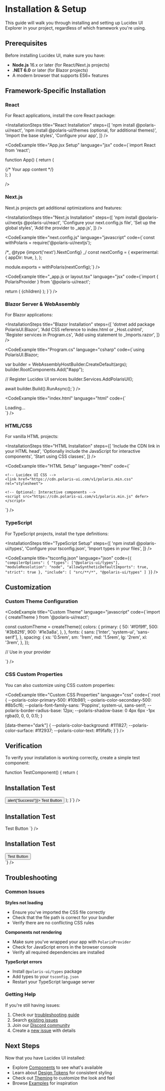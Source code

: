 # Installation & Setup

This guide will walk you through installing and setting up Lucidex UI Explorer in your project, regardless of which framework you're using.

## Prerequisites

Before installing Lucidex UI, make sure you have:

- **Node.js** 16.x or later (for React/Next.js projects)
- **.NET 6.0** or later (for Blazor projects)
- A modern browser that supports ES6+ features

## Framework-Specific Installation

### React

For React applications, install the core React package:

<InstallationSteps
  title="React Installation"
  steps={[
    'npm install @polaris-ui/react',
    'npm install @polaris-ui/themes (optional, for additional themes)',
    'Import the base styles',
    'Configure your app',
  ]}
/>

<CodeExample
  title="App.jsx Setup"
  language="jsx"
  code={`import React from 'react';

function App() {
return (
<PolarisProvider theme="light">
<div className="App">
{/* Your app content */}
</div>
</PolarisProvider>
);
}

/>

### Next.js

Next.js projects get additional optimizations and features:

<InstallationSteps
  title="Next.js Installation"
  steps={[
    'npm install @polaris-ui/nextjs @polaris-ui/react',
    'Configure your next.config.js file',
    'Set up the global styles',
    'Add the provider to _app.js',
  ]}
/>

<CodeExample
  title="next.config.js"
  language="javascript"
  code={`const withPolaris = require('@polaris-ui/nextjs');

/\*_ @type {import('next').NextConfig} _/
const nextConfig = {
experimental: {
appDir: true,
},
};

module.exports = withPolaris(nextConfig);`}
/>

<CodeExample
  title="_app.js or layout.tsx"
  language="jsx"
  code={`import { PolarisProvider } from '@polaris-ui/react';

  return (
    <html lang="en">
      <body>
        <PolarisProvider>
          {children}
        </PolarisProvider>
      </body>
    </html>
  );
}`}
/>

### Blazor Server & WebAssembly

For Blazor applications:

<InstallationSteps
  title="Blazor Installation"
  steps={[
    'dotnet add package PolarisUI.Blazor',
    'Add CSS reference to index.html or _Host.cshtml',
    'Register services in Program.cs',
    'Add using statement to _Imports.razor',
  ]}
/>

<CodeExample
  title="Program.cs"
  language="csharp"
  code={`using PolarisUI.Blazor;

var builder = WebAssemblyHostBuilder.CreateDefault(args);
builder.RootComponents.Add<App>("#app");

// Register Lucidex UI services
builder.Services.AddPolarisUI();

await builder.Build().RunAsync();`}
/>

<CodeExample
  title="index.html"
  language="html"
  code={`<!DOCTYPE html>
<html>
<head>
    <meta charset="utf-8" />
    <title>My Blazor App</title>
    <base href="/" />
    <link href="css/bootstrap/bootstrap.min.css" rel="stylesheet" />
    <link href="_content/PolarisUI.Blazor/polaris.css" rel="stylesheet" />
    <link href="css/app.css" rel="stylesheet" />
</head>
<body>
    <div id="app">Loading...</div>
    <script src="_framework/blazor.webassembly.js"></script>
</body>
</html>`}
/>

### HTML/CSS

For vanilla HTML projects:

<InstallationSteps
  title="HTML Installation"
  steps={[
    'Include the CDN link in your HTML head',
    'Optionally include the JavaScript for interactive components',
    'Start using CSS classes',
  ]}
/>

<CodeExample
  title="HTML Setup"
  language="html"
  code={`<!DOCTYPE html>
<html lang="en">
<head>
    <meta charset="UTF-8">
    <meta name="viewport" content="width=device-width, initial-scale=1.0">
    <title>My App</title>

    <!-- Lucidex UI CSS -->
    <link href="https://cdn.polaris-ui.com/v1/polaris.min.css" rel="stylesheet">

    <!-- Optional: Interactive components -->
    <script src="https://cdn.polaris-ui.com/v1/polaris.min.js" defer></script>

</head>
<body>
    <!-- Your content here -->
</body>
</html>`}
/>

### TypeScript

For TypeScript projects, install the type definitions:

<InstallationSteps
  title="TypeScript Setup"
  steps={[
    'npm install @polaris-ui/types',
    'Configure your tsconfig.json',
    'Import types in your files',
  ]}
/>

<CodeExample
  title="tsconfig.json"
  language="json"
  code={`{
  "compilerOptions": {
    "types": ["@polaris-ui/types"],
    "moduleResolution": "node",
    "allowSyntheticDefaultImports": true,
    "strict": true
  },
  "include": [
    "src/**/*",
    "@polaris-ui/types"
  ]
}`}
/>

## Customization

### Custom Theme Configuration

<CodeExample
  title="Custom Theme"
  language="javascript"
  code={`import { createTheme } from '@polaris-ui/react';

const customTheme = createTheme({
colors: {
primary: {
50: '#f0f9ff',
500: '#3b82f6',
900: '#1e3a8a',
},
},
fonts: {
sans: ['Inter', 'system-ui', 'sans-serif'],
},
spacing: {
xs: '0.5rem',
sm: '1rem',
md: '1.5rem',
lg: '2rem',
xl: '3rem',
},
});

// Use in your provider

<PolarisProvider theme={customTheme}>
  <App />
</PolarisProvider>
`} />

### CSS Custom Properties

You can also customize using CSS custom properties:

<CodeExample
  title="Custom CSS Properties"
  language="css"
  code={`:root {
  --polaris-color-primary-500: #10b981;
  --polaris-color-secondary-500: #8b5cf6;
  --polaris-font-family-sans: 'Poppins', system-ui, sans-serif;
  --polaris-border-radius-base: 12px;
  --polaris-shadow-base: 0 4px 6px -1px rgba(0, 0, 0, 0.1);
}

[data-theme="dark"] {
--polaris-color-background: #111827;
--polaris-color-surface: #1f2937;
--polaris-color-text: #f9fafb;
}`}
/>

## Verification

To verify your installation is working correctly, create a simple test component:

<FrameworkTabs>
  <div data-framework="react">
    <CodeExample
      title="Test Component"
      language="jsx"
      code={`import { Button, Card } from '@polaris-ui/react';

function TestComponent() {
return (
<Card padding="lg">
<h2>Installation Test</h2>
<Button variant="primary" onClick={() => alert('Success!')}>
Test Button
</Button>
</Card>
);
}`}
/>

  </div>

<div data-framework="blazor">
  <CodeExample
    title="Test Component"
    language="razor"
    code={`<PolarisCard Padding="PaddingSize.Large">
    <h2>Installation Test</h2>
    <PolarisButton Variant="ButtonVariant.Primary"
                   OnClick="@(() => Console.WriteLine("Success!"))">
        Test Button
    </PolarisButton>
</PolarisCard>`}
  />
</div>

  <div data-framework="html">
    <CodeExample
      title="Test HTML"
      language="html"
      code={`<div class="polaris-card polaris-card--padding-lg">
    <h2>Installation Test</h2>
    <button class="polaris-button polaris-button--primary"
            onclick="alert('Success!')">
        Test Button
    </button>
</div>`}
    />
  </div>
</FrameworkTabs>

## Troubleshooting

### Common Issues

**Styles not loading**

- Ensure you've imported the CSS file correctly
- Check that the file path is correct for your bundler
- Verify there are no conflicting CSS rules

**Components not rendering**

- Make sure you've wrapped your app with `PolarisProvider`
- Check for JavaScript errors in the browser console
- Verify all required dependencies are installed

**TypeScript errors**

- Install `@polaris-ui/types` package
- Add types to your `tsconfig.json`
- Restart your TypeScript language server

### Getting Help

If you're still having issues:

1. Check our [troubleshooting guide](/docs/troubleshooting)
2. Search [existing issues](https://github.com/polaris-ui/explorer/issues)
3. Join our [Discord community](https://discord.gg/polaris-ui)
4. Create a [new issue](https://github.com/polaris-ui/explorer/issues/new) with details

## Next Steps

Now that you have Lucidex UI installed:

- Explore [Components](/docs/components) to see what's available
- Learn about [Design Tokens](/docs/design-tokens) for consistent styling
- Check out [Theming](/docs/theming) to customize the look and feel
- Browse [Examples](/docs/examples) for inspiration
